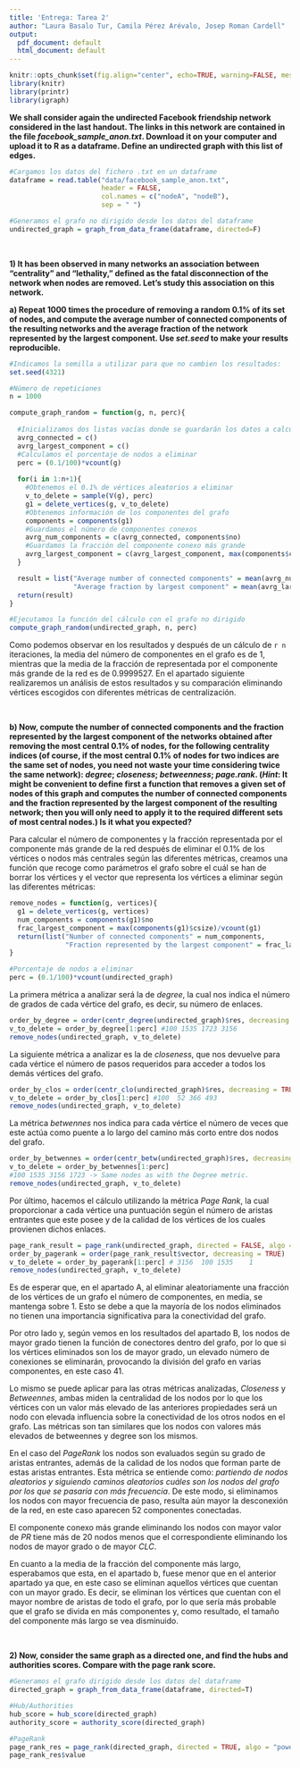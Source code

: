 ```yaml
---
title: 'Entrega: Tarea 2'
author: "Laura Basalo Tur, Camila Pérez Arévalo, Josep Roman Cardell"
output:
  pdf_document: default
  html_document: default
---
```



```r
knitr::opts_chunk$set(fig.align="center", echo=TRUE, warning=FALSE, message=FALSE,autodep = TRUE,cache=TRUE)
library(knitr)
library(printr)
library(igraph)
```

**We shall consider again the undirected Facebook friendship network considered in the last handout. The links in this network are contained in the file *facebook_sample_anon.txt*. Download it on your computer and upload it to R as a dataframe. Define an undirected graph with this list of edges.**

```r
#Cargamos los datos del fichero .txt en un dataframe
dataframe = read.table("data/facebook_sample_anon.txt",
                       header = FALSE, 
                       col.names = c("nodeA", "nodeB"),
                       sep = " ")

#Generamos el grafo no dirigido desde los datos del dataframe
undirected_graph = graph_from_data_frame(dataframe, directed=F)

```


&nbsp;



**1) It has been observed in many networks an association between "centrality" and "lethality," defined as the fatal disconnection of the network when nodes are removed. Let's study this association on this network.**

**a) Repeat 1000 times the procedure of removing a random 0.1% of its set of nodes, and compute the average number of connected components of the resulting networks and the average fraction of the network represented by the largest component. Use *set.seed* to make your results reproducible.**


```r

#Indicamos la semilla a utilizar para que no cambien los resultados:
set.seed(4321)

#Número de repeticiones
n = 1000

compute_graph_random = function(g, n, perc){
  
  #Inicializamos dos listas vacías donde se guardarán los datos a calcular
  avrg_connected = c()
  avrg_largest_component = c()
  #Calculamos el porcentaje de nodos a eliminar
  perc = (0.1/100)*vcount(g)
  
  for(i in 1:n+1){
    #Obtenemos el 0.1% de vértices aleatorios a eliminar
    v_to_delete = sample(V(g), perc) 
    g1 = delete_vertices(g, v_to_delete)
    #Obtenemos información de los componentes del grafo
    components = components(g1)
    #Guardamos el número de componentes conexos
    avrg_num_components = c(avrg_connected, components$no)
    #Guardamos la fracción del componente conexo más grande
    avrg_largest_component = c(avrg_largest_component, max(components$csize)/vcount(g1)) 
  }

  result = list("Average number of connected components" = mean(avrg_num_components),
                "Average fraction by largest component" = mean(avrg_largest_component))
  return(result)
}

#Ejecutamos la función del cálculo con el grafo no dirigido
compute_graph_random(undirected_graph, n, perc)

```
Como podemos observar en los resultados y después de un cálculo de `r n` iteraciones, la media del número de componentes en el grafo es de 1, mientras que la media de la fracción de representada por el componente más grande de la red es de 0.9999527. En el apartado siguiente realizaremos un análisis de estos resultados y su comparación eliminando vértices escogidos con diferentes métricas de centralización.



&nbsp;


**b) Now, compute the number of connected components and the fraction represented by the largest component of the networks obtained after removing the most central 0.1% of nodes, for the following centrality indices (of course, if the most central 0.1% of nodes for two indices are the same set of nodes, you need not waste your time considering twice the same network): *degree*; *closeness*; *betweenness*; *page.rank*. (*Hint*: It might be convenient to define first a function that removes a given set of nodes of this graph and computes the number of connected components and the fraction represented by the largest component of the resulting network; then you will only need to apply it to the required different sets of most central nodes.) Is it what you expected? **

Para calcular el número de componentes y la fracción representada por el componente más grande de la red después de eliminar el 0.1% de los vértices o nodos más centrales según las diferentes métricas, creamos una función que recoge como parámetros el grafo sobre el cuál se han de borrar los vértices y el vector que representa los vértices a eliminar según las diferentes métricas:

```r
remove_nodes = function(g, vertices){
  g1 = delete_vertices(g, vertices)
  num_components = components(g1)$no
  frac_largest_component = max(components(g1)$csize)/vcount(g1)
  return(list("Number of connected components" = num_components,
              "Fraction represented by the largest component" = frac_largest_component))
}

#Porcentaje de nodos a eliminar
perc = (0.1/100)*vcount(undirected_graph)
```


La primera métrica a analizar será la de *degree*, la cual nos indica el número de grados de cada vértice del grafo, es decir, su número de enlaces.
```r
order_by_degree = order(centr_degree(undirected_graph)$res, decreasing = TRUE)
v_to_delete = order_by_degree[1:perc] #100 1535 1723 3156
remove_nodes(undirected_graph, v_to_delete)
```


La siguiente métrica a analizar es la de *closeness*, que nos devuelve para cada vértice el número de pasos requeridos para acceder a todos los demás vértices del grafo.
```r
order_by_clos = order(centr_clo(undirected_graph)$res, decreasing = TRUE)
v_to_delete = order_by_clos[1:perc] #100  52 366 493
remove_nodes(undirected_graph, v_to_delete)
```


La métrica *betwennes* nos indica para cada vértice el número de veces que este actúa como puente a lo largo del camino más corto entre dos nodos del grafo.
```r
order_by_betwennes = order(centr_betw(undirected_graph)$res, decreasing = TRUE)
v_to_delete = order_by_betwennes[1:perc]
#100 1535 3156 1723 -> Same nodes as with the Degree metric.
remove_nodes(undirected_graph, v_to_delete)
```

Por último, hacemos el cálculo utilizando la métrica *Page Rank*, la cual proporcionar a cada vértice una puntuación según el número de aristas entrantes que este posee y de la calidad de los vértices de los cuales provienen dichos enlaces.

```r
page_rank_result = page_rank(undirected_graph, directed = FALSE, algo = "power")
order_by_pagerank = order(page_rank_result$vector, decreasing = TRUE)
v_to_delete = order_by_pagerank[1:perc] # 3156  100 1535    1
remove_nodes(undirected_graph, v_to_delete)
```


Es de esperar que, en el apartado A, al eliminar aleatoriamente una fracción de los vértices de un grafo el número de componentes, en media, se mantenga sobre 1. Esto se debe a que la mayoría de los nodos eliminados no tienen una importancia significativa para la conectividad del grafo. 

Por otro lado y, según vemos en los resultados del apartado B, los nodos de mayor grado tienen la función de conectores dentro del grafo,  por lo que si los vértices eliminados son los de mayor grado, un elevado número de conexiones se eliminarán, provocando la división del grafo en varias componentes, en este caso 41. 

Lo mismo se puede aplicar para las otras métricas analizadas, *Closeness* y *Betweennes*, ambas miden la centralidad de los nodos por lo que los vértices con un valor más elevado de las anteriores propiedades será un nodo con elevada influencia sobre la conectividad de los otros nodos en el grafo. Las métricas son tan similares que los nodos con valores más elevados de betweennes y degree son los mismos.

En el caso del *PageRank* los nodos son evaluados según su grado de aristas entrantes, además de la calidad de los nodos que forman parte de estas aristas entrantes. Esta métrica se entiende como: *partiendo de nodos aleatorios y siguiendo caminos aleatorios cuáles son los nodos del grafo por los que se pasaría con más frecuencia*. De este modo, si eliminamos los nodos con mayor frecuencia de paso, resulta aún mayor la desconexión de la red, en este caso aparecen 52 componentes conectadas.

El componente conexo más grande eliminando los nodos con mayor valor de $PR$ tiene más de 20 nodos menos que el correspondiente eliminando los nodos de mayor grado o de mayor $CLC$.

En cuanto a la media de la fracción del componente más largo, esperabamos que esta, en el apartado b, fuese menor que en el anterior apartado ya que, en este caso se eliminan aquellos vértices que cuentan con un mayor grado. Es decir, se eliminan los vértices que cuentan con el mayor nombre de aristas de todo el grafo, por lo que sería más probable que el grafo se divida en más componentes y, como resultado, el tamaño del componente más largo se vea disminuido.



&nbsp;


**2) Now, consider the same graph as a directed one, and find the hubs and authorities scores. Compare with the page rank score.** 

```r

#Generamos el grafo dirigido desde los datos del dataframe
directed_graph = graph_from_data_frame(dataframe, directed=T)

#Hub/Authorities
hub_score = hub_score(directed_graph)
authority_score = authority_score(directed_graph)

#PageRank
page_rank_res = page_rank(directed_graph, directed = TRUE, algo = "power")
page_rank_res$value

```

